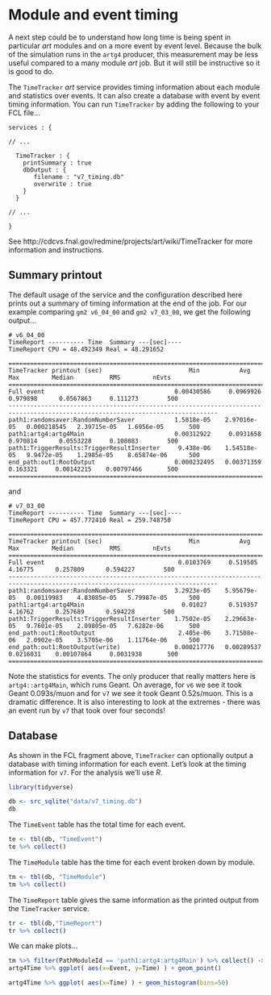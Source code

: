 # Module and event timing

A next step could be to understand how long time is being spent in particular _art_ modules and on a more event by event level. Because the bulk of the simulation runs in the `artg4` producer, this measurement may be less useful compared to a many module _art_ job. But it will still be instructive so it is good to do. 

The `TimeTracker` _art_ service provides timing information about each module and statistics over events. It can also create a database with event by event timing information. You can run `TimeTracker` by adding the following to your FCL file...

```
services : {

// ...

  TimeTracker : {
    printSummary : true
    dbOutput : {
       filename : "v7_timing.db"
       overwrite : true
    }
  }
  
// ...

}
```

See http://cdcvs.fnal.gov/redmine/projects/art/wiki/TimeTracker for more information and instructions. 

## Summary printout

The default usage of the service and the configuration described here prints out a summary of timing information at the end of the job. For our example comparing `gm2 v6_04_00` and `gm2 v7_03_00`, we get the following output...

```
# v6_04_00
TimeReport ---------- Time  Summary ---[sec]----
TimeReport CPU = 48.492349 Real = 48.291652

================================================================================================================================
TimeTracker printout (sec)                        Min           Avg           Max         Median          RMS         nEvts
================================================================================================================================
Full event                                    0.00430586     0.0969926     0.979898      0.0567863     0.111273        500
--------------------------------------------------------------------------------------------------------------------------------
path1:randomsaver:RandomNumberSaver           1.5818e-05    2.97016e-05   0.000218545   2.39715e-05   1.6956e-05       500
path1:artg4:artg4Main                         0.00312922     0.0931658     0.970814      0.0553228     0.108083        500
path1:TriggerResults:TriggerResultInserter     9.438e-06    1.54518e-05   9.9472e-05    1.2985e-05    8.65874e-06      500
end_path:out1:RootOutput                      0.000232495   0.00371359     0.163321     0.00142215    0.00797466       500
================================================================================================================================
```

and

```
# v7_03_00
TimeReport ---------- Time  Summary ---[sec]----
TimeReport CPU = 457.772410 Real = 259.748750

================================================================================================================================
TimeTracker printout (sec)                        Min           Avg           Max         Median          RMS         nEvts
================================================================================================================================
Full event                                     0.0103769     0.519505       4.16775      0.257809      0.594227        500
--------------------------------------------------------------------------------------------------------------------------------
path1:randomsaver:RandomNumberSaver           3.2923e-05    5.95679e-05   0.00119983    4.83085e-05   5.79987e-05      500
path1:artg4:artg4Main                           0.01027      0.519357       4.16762      0.257689      0.594228        500
path1:TriggerResults:TriggerResultInserter    1.7502e-05    2.29663e-05   9.7601e-05    2.09805e-05   7.6282e-06       500
end_path:out1:RootOutput                       2.405e-06    3.71508e-06   2.0902e-05    3.5705e-06    1.11764e-06      500
end_path:out1:RootOutput(write)               0.000217776   0.00289537     0.0216031    0.00107864     0.0031938       500
================================================================================================================================
```

Note the statistics for events. The only producer that really matters here is `artg4::artg4Main`, which runs Geant. On average, for `v6` we see it took Geant 0.093s/muon and for `v7` we see it took Geant 0.52s/muon. This is a dramatic difference. It is also interesting to look at the extremes - there was an event run by `v7` that took over four seconds!

## Database 

As shown in the FCL fragment above, `TimeTracker` can optionally output a database with timing information for each event. Let's look at the timing information for `v7`. For the analysis we'll use _R_. 

```r
library(tidyverse)

db <- src_sqlite("data/v7_timing.db")
db
```

The `TimeEvent` table has the total time for each event. 
```r
te <- tbl(db, "TimeEvent")
te %>% collect()
```

The `TimeModule` table has the time for each event broken down by module.
```r
tm <- tbl(db, "TimeModule")
tm %>% collect()
```

The `TimeReport` table gives the same information as the printed output from the `TimeTracker` service. 
```r
tr <- tbl(db,"TimeReport")
tr %>% collect()
```

We can make plots... 
```r
tm %>% filter(PathModuleId == 'path1:artg4:artg4Main') %>% collect() -> artg4Time 
artg4Time %>% ggplot( aes(x=Event, y=Time) ) + geom_point() 
```

```r
artg4Time %>% ggplot( aes(x=Time) ) + geom_histogram(bins=50)
```

